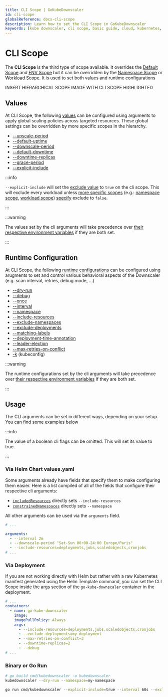 ```yaml
---
title: CLI Scope | GoKubeDownscaler
id: cli-scope
globalReference: docs-cli-scope
description: Learn how to set the CLI Scope in GoKubeDownscaler
keywords: [kube downscaler, cli scope, basic guide, cloud, kubernetes, eks, gke, aks, cost optimization]
---
```


# CLI Scope

The **CLI Scope** is the third type of scope available.
It overrides the [Default Scope](ref:docs-default-scope) and [ENV Scope](ref:docs-env-scope) but it can be overridden
by the [Namespace Scope](ref:docs-namespace-scope) or [Workload Scope](ref:docs-workload-scope).
It is used to set both values and runtime configurations

INSERT HIERARCHICAL SCOPE IMAGE WITH CLI SCOPE HIGHLIGHTED

## Values

At CLI Scope, the following [values](ref:docs-values)
can be configured using arguments to apply global scaling policies across targeted resources.
These global settings can be overridden by more specific scopes in the hierarchy.

- [--upscale-period](ref:docs-values#upscale-period)
- [--default-uptime](ref:docs-values#uptime)
- [--downscale-period](ref:docs-values#downscale-period)
- [--default-downtime](ref:docs-values#downtime)
- [--downtime-replicas](ref:docs-values#downscale-replicas)
- [--grace-period](ref:docs-values#grace-period)
- [--explicit-include](ref:docs-values#exclude)

:::info

`--explicit-include` will set the [exclude value](ref:docs-values#exclude) to `true` on the cli scope.
This will exclude every workload unless [more specific scopes](ref:docs-scopes) (e.g.: [namespace scope](ref:docs-namespace-scope),
[workload scope](ref:docs-workload-scope)) [specify](ref:docs-annotations) exclude to `false`.

:::

:::warning

The values set by the cli arguments
will take precedence over [their respective environment variables](ref:docs-env-scope#values)
if they are both set.

:::

## Runtime Configuration

At CLI Scope, the following [runtime configurations](ref:docs-runtime-configuration) can be configured using arugments
to set and control various behavioral aspects of the Downscaler (e.g. scan interval, retries, debug mode, ...)

- [--dry-run](ref:docs-runtime-configuration#dry-run)
- [--debug](ref:docs-runtime-configuration#debug)
- [--once](ref:docs-runtime-configuration#once)
- [--interval](ref:docs-runtime-configuration#interval)
- [--namespace](ref:docs-runtime-configuration#namespace)
- [--include-resources](ref:docs-runtime-configuration#include-resources)
- [--exclude-namespaces](ref:docs-runtime-configuration#exclude-namespaces)
- [--exclude-deployments](ref:docs-runtime-configuration#exclude-deployments)
- [--matching-labels](ref:docs-runtime-configuration#matching-labels)
- [--deployment-time-annotation](ref:docs-runtime-configuration#time-annotation)
- [--leader-election](ref:docs-runtime-configuration#leader-election)
- [--max-retries-on-conflict](ref:docs-runtime-configuration#max-retries-on-conflict)
- [-k](ref:docs-runtime-configuration#kubeconfig) (kubeconfig)

:::warning

The runtime configurations set by the cli arguments
will take precedence over [their respective environment variables](ref:docs-env-scope#runtime-configuration) if they are both set.

:::

## Usage

The CLI arguments can be set in different ways, depending on your setup.
You can find some examples below

:::info

The value of a boolean cli flags can be omitted.
This will set its value to true.

:::

### Via Helm Chart values.yaml

Some arguments already have fields that specify them to make configuring them easier.
Here is a list compiled of all of the fields that configure their respective cli arguments:

- [`includedResources`](ref:docs-helm-included-resources) directly sets `--include-resources`
- [`constrainedNamespaces`](ref:docs-helm-constrained-namespaces) directly sets `--namespace`

All other arguments can be used via the `arguments` field.

```yaml title="values.yaml"
# ...

arguments:
  - --interval 2m
  - --downscale-period "Sat-Sun 00:00-24:00 Europe/Paris"
  - --include-resources=deployments,jobs,scaledobjects,cronjobs
# ...
```

### Via Deployment

If you are not working directly with Helm but rather with a raw Kubernetes manifest generated using the Helm Template
command, you can set the CLI Scope inside the args section of the `go-kube-downscaler` container in the deployment.

```yaml title="Deployment"
# ...
containers:
  - name: go-kube-downscaler
    image:
    imagePullPolicy: Always
    args:
      - --include-resources=deployments,jobs,scaledobjects,cronjobs
      - --exclude-deployments=my-deployment
      - --max-retries-on-conflict=3
      - --downtime-replicas=2
      - --debug
# ...
```

### Binary or Go Run

```bash
# go build cmd/kubedownscaler -o kubedownscaler
kubedownscaler --dry-run --namespace=my-namespace
```

```bash
go run cmd/kubedownscaler --explicit-include=true --interval 60s --exclude-namespaces "kube-.*"
```
